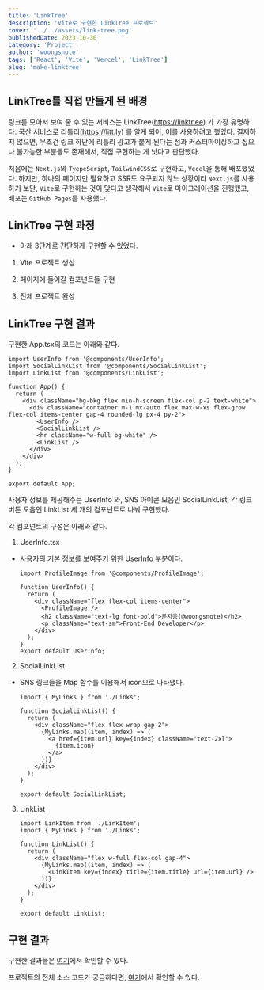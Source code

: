 ```yaml
---
title: 'LinkTree'
description: 'Vite로 구현한 LinkTree 프로젝트'
cover: '../../assets/link-tree.png'
publishedDate: 2023-10-30
category: 'Project'
author: 'woongsnote'
tags: ['React', 'Vite', 'Vercel', 'LinkTree']
slug: 'make-linktree'
---
```


## LinkTree를 직접 만들게 된 배경

링크를 모아서 보여 줄 수 있는 서비스는 LinkTree(https://linktr.ee) 가 가장 유명하다. 국산 서비스로 리틀리(https://litt.ly) 를 알게 되어, 이를 사용하려고 했었다.
결제하지 않으면, 무조건 링크 하단에 리틀리 광고가 붙게 된다는 점과 커스터마이징하고 싶으나 불가능한 부분들도 존재해서, 직접 구현하는 게 낫다고 판단했다.

처음에는 `Next.js`와 `TyepeScript`, `TailwindCSS`로 구현하고, `Vecel`을 통해 배포했었다.
하지만, 하나의 페이지만 필요하고 SSR도 요구되지 않느 상황이라 `Next.js`를 사용하기 보단, `Vite`로 구현하는 것이 맞다고 생각해서 `Vite`로 마이그레이션을 진행했고, 배포는 `GitHub Pages`를 사용했다.

## LinkTree 구현 과정

- 아래 3단계로 간단하게 구현할 수 있었다.

1. Vite 프로젝트 생성

2. 페이지에 들어갈 컴포넌트들 구현

3. 전체 프로젝트 완성

## LinkTree 구현 결과

구현한 App.tsx의 코드는 아래와 같다.

```tsx title="App.tsx"
import UserInfo from '@components/UserInfo';
import SocialLinkList from '@components/SocialLinkList';
import LinkList from '@components/LinkList';

function App() {
  return (
    <div className="bg-bkg flex min-h-screen flex-col p-2 text-white">
      <div className="container m-1 mx-auto flex max-w-xs flex-grow flex-col items-center gap-4 rounded-lg px-4 py-2">
        <UserInfo />
        <SocialLinkList />
        <hr className="w-full bg-white" />
        <LinkList />
      </div>
    </div>
  );
}

export default App;
```

사용자 정보를 제공해주는 UserInfo 와, SNS 아이콘 모음인 SocialLinkList, 각 링크 버튼 모음인 LinkList 세 개의 컴포넌트로 나눠 구현했다.

각 컴포넌트의 구성은 아래와 같다.

1. UserInfo.tsx

- 사용자의 기본 정보를 보여주기 위한 UserInfo 부분이다.

  ```tsx title="UserInfo.tsx"
  import ProfileImage from '@components/ProfileImage';

  function UserInfo() {
    return (
      <div className="flex flex-col items-center">
        <ProfileImage />
        <h2 className="text-lg font-bold">문지웅(@woongsnote)</h2>
        <p className="text-sm">Front-End Developer</p>
      </div>
    );
  }
  export default UserInfo;
  ```

2. SocialLinkList

- SNS 링크들을 Map 함수를 이용해서 icon으로 나타냈다.

  ```tsx title="SocialLinkList.tsx"
  import { MyLinks } from './Links';

  function SocialLinkList() {
    return (
      <div className="flex flex-wrap gap-2">
        {MyLinks.map((item, index) => (
          <a href={item.url} key={index} className="text-2xl">
            {item.icon}
          </a>
        ))}
      </div>
    );
  }

  export default SocialLinkList;
  ```

3. LinkList

   ```tsx title="LinkList.tsx"
   import LinkItem from './LinkItem';
   import { MyLinks } from './Links';

   function LinkList() {
     return (
       <div className="flex w-full flex-col gap-4">
         {MyLinks.map((item, index) => (
           <LinkItem key={index} title={item.title} url={item.url} />
         ))}
       </div>
     );
   }

   export default LinkList;
   ```

## 구현 결과

구현한 결과물은 <a href="https://woongsnote.github.io" target="_blank">여기</a>에서 확인할 수 있다.

프로젝트의 전체 소스 코드가 궁금하다면, <a href="https://github.com/woongsnote/woongsnote.github.io" target="_blank">여기</a>에서 확인할 수 있다.
